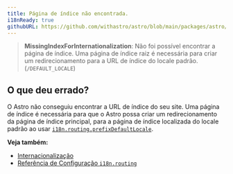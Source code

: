 ```yaml
---
title: Página de índice não encontrada.
i18nReady: true
githubURL: https://github.com/withastro/astro/blob/main/packages/astro/src/core/errors/errors-data.ts
---
```


> **MissingIndexForInternationalization**: Não foi possível encontrar a página de índice. Uma página de índice raiz é necessária para criar um redirecionamento para a URL de índice do locale padrão. (`/DEFAULT_LOCALE`)

## O que deu errado?
O Astro não conseguiu encontrar a URL de índice do seu site. Uma página de índice é necessária para que o Astro possa criar um redirecionamento da página de índice principal, para a página de índice localizada do locale padrão ao usar [`i18n.routing.prefixDefaultLocale`](/pt-br/reference/configuration-reference/#i18nroutingprefixdefaultlocale).

**Veja também:**
-  [Internacionalização](/pt-br/guides/internationalization/#routing)
-  [Referência de Configuração `i18n.routing`](/pt-br/reference/configuration-reference/#i18nrouting)

